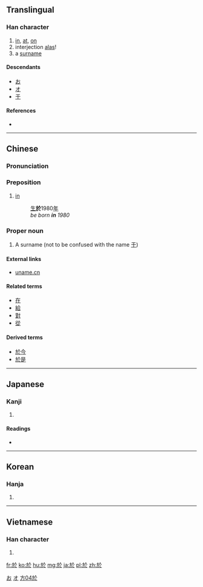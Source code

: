 {{also|于}}
==Translingual==
{{stroke order|type=animate}}

===Han character===
{{Han char|rn=70|rad=方|as=04|sn=8|four=0823<sub>3</sub>|canj=卜尸人卜 (YSOY)|ids=⿰[[方]][[仒]]}}

# [[in]], [[at]], [[on]]
# interjection [[alas]]!
# a [[surname]]

====Descendants====
* [[お]]
* [[オ]]
* [[于]]

====References====
* {{Han ref|kx=0481.110|dkj=13628|dj=0843.070|hdz=32175.020|uh=65BC|ud=26044|bh=A9F3|bd=43507}}

[[Category:Han characters from which hiragana were derived|お]]
[[Category:Han characters from which katakana were derived|オ]]

----

==Chinese==
{{zh-forms|s=于}}

===Pronunciation===
{{zh-pron
|m=yú,wū
|c=jyu1,wu1
|h=pfs=yi;hpy=yi1
|mn=
|w=
|mc=y
|oc=y
|ma=
|cat=prep,intj,pn
}}

===Preposition===
{{zh-prep|t}}

# [[in]]
#: [[生]]'''於'''1980[[年]]
#: ''be born '''in''' 1980''

===Proper noun===
{{zh-proper noun|t}}

# A surname (not to be confused with the name [[于]])

====External links====
* [http://www.uname.cn/html/Surname/2_2661.shtml uname.cn]

====Related terms====
* [[在]]
* [[給]]
* [[對]]
* [[從]]

====Derived terms====
* [[於今]]
* [[於是]]

[[Category:Elementary Mandarin|方04於]]

----

==Japanese==

===Kanji===
{{ja-kanji|grade=|rs=方04}}

# {{defn|lang=ja|sort=方04}}

====Readings====
* {{ja-readings|on=[[お]] (o), [[よ]] (yo)|kun=[[あう]] (au), [[より]] (yori), [[おいて]] (oite)}}

----

==Korean==

===Hanja===
{{ko-hanja|hangeul=[[어]], [[오]]|eumhun=어조사 어, 감탄사 오|rv=eo, o|mr=ŏ, o|y=e, o}}

# {{defn|lang=ko|sort=方04}}

----

==Vietnamese==

===Han character===
{{vi-hantu|[[ư]], [[ơ]], [[ở]], [[ưa]], [[ô]], [[ờ]], [[ớ]], [[thờ]], [[ứ]]|rs=方04}}

# {{defn|lang=vi|sort=方04}}

[[fr:於]]
[[ko:於]]
[[hu:於]]
[[mg:於]]
[[ja:於]]
[[pl:於]]
[[zh:於]]